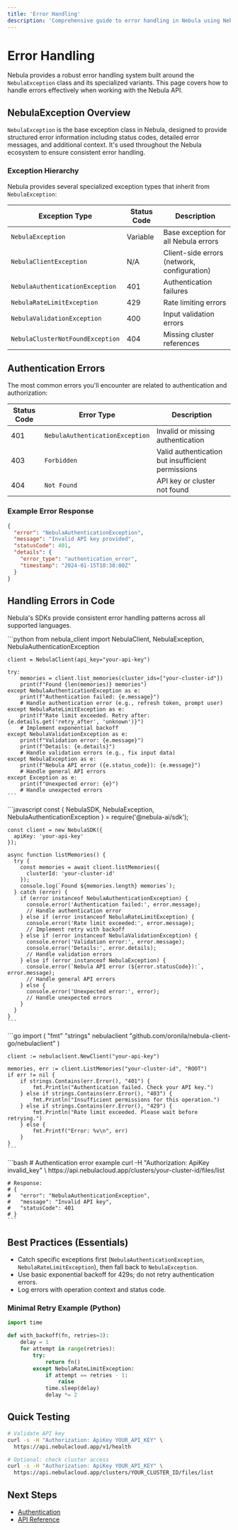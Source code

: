 ```yaml
---
title: 'Error Handling'
description: 'Comprehensive guide to error handling in Nebula using NebulaException and best practices'
---
```


# Error Handling

Nebula provides a robust error handling system built around the `NebulaException` class and its specialized variants. This page covers how to handle errors effectively when working with the Nebula API.

## NebulaException Overview

`NebulaException` is the base exception class in Nebula, designed to provide structured error information including status codes, detailed error messages, and additional context. It's used throughout the Nebula ecosystem to ensure consistent error handling.

### Exception Hierarchy

Nebula provides several specialized exception types that inherit from `NebulaException`:

| Exception Type | Status Code | Description |
|----------------|-------------|-------------|
| `NebulaException` | Variable | Base exception for all Nebula errors |
| `NebulaClientException` | N/A | Client-side errors (network, configuration) |
| `NebulaAuthenticationException` | 401 | Authentication failures |
| `NebulaRateLimitException` | 429 | Rate limiting errors |
| `NebulaValidationException` | 400 | Input validation errors |
| `NebulaClusterNotFoundException` | 404 | Missing cluster references |

## Authentication Errors

The most common errors you'll encounter are related to authentication and authorization:

| Status Code | Error Type | Description |
|-------------|------------|-------------|
| 401 | `NebulaAuthenticationException` | Invalid or missing authentication |
| 403 | `Forbidden` | Valid authentication but insufficient permissions |
| 404 | `Not Found` | API key or cluster not found |

### Example Error Response

```json
{
  "error": "NebulaAuthenticationException",
  "message": "Invalid API key provided",
  "statusCode": 401,
  "details": {
    "error_type": "authentication_error",
    "timestamp": "2024-01-15T10:30:00Z"
  }
}
```

## Handling Errors in Code

Nebula's SDKs provide consistent error handling patterns across all supported languages.

<Tabs>
  <Tab title="Python">
    ```python
    from nebula_client import NebulaClient, NebulaException, NebulaAuthenticationException

    client = NebulaClient(api_key="your-api-key")

    try:
        memories = client.list_memories(cluster_ids=["your-cluster-id"])
        print(f"Found {len(memories)} memories")
    except NebulaAuthenticationException as e:
        print(f"Authentication failed: {e.message}")
        # Handle authentication error (e.g., refresh token, prompt user)
    except NebulaRateLimitException as e:
        print(f"Rate limit exceeded. Retry after: {e.details.get('retry_after', 'unknown')}")
        # Implement exponential backoff
    except NebulaValidationException as e:
        print(f"Validation error: {e.message}")
        print(f"Details: {e.details}")
        # Handle validation errors (e.g., fix input data)
    except NebulaException as e:
        print(f"Nebula API error ({e.status_code}): {e.message}")
        # Handle general API errors
    except Exception as e:
        print(f"Unexpected error: {e}")
        # Handle unexpected errors
    ```
  </Tab>
  <Tab title="Node.js">
    ```javascript
    const { NebulaSDK, NebulaException, NebulaAuthenticationException } = require('@nebula-ai/sdk');

    const client = new NebulaSDK({
      apiKey: 'your-api-key'
    });

    async function listMemories() {
      try {
        const memories = await client.listMemories({
          clusterId: 'your-cluster-id'
        });
        console.log(`Found ${memories.length} memories`);
      } catch (error) {
        if (error instanceof NebulaAuthenticationException) {
          console.error('Authentication failed:', error.message);
          // Handle authentication error
        } else if (error instanceof NebulaRateLimitException) {
          console.error('Rate limit exceeded:', error.message);
          // Implement retry with backoff
        } else if (error instanceof NebulaValidationException) {
          console.error('Validation error:', error.message);
          console.error('Details:', error.details);
          // Handle validation errors
        } else if (error instanceof NebulaException) {
          console.error(`Nebula API error (${error.statusCode}):`, error.message);
          // Handle general API errors
        } else {
          console.error('Unexpected error:', error);
          // Handle unexpected errors
        }
      }
    }
    ```
  </Tab>
  <Tab title="Go">
    ```go
    import (
        "fmt"
        "strings"
        nebulaclient "github.com/oronila/nebula-client-go/nebulaclient"
    )

    client := nebulaclient.NewClient("your-api-key")

    memories, err := client.ListMemories("your-cluster-id", "ROOT")
    if err != nil {
        if strings.Contains(err.Error(), "401") {
            fmt.Println("Authentication failed. Check your API key.")
        } else if strings.Contains(err.Error(), "403") {
            fmt.Println("Insufficient permissions for this operation.")
        } else if strings.Contains(err.Error(), "429") {
            fmt.Println("Rate limit exceeded. Please wait before retrying.")
        } else {
            fmt.Printf("Error: %v\n", err)
        }
    }
    ```
  </Tab>
  <Tab title="cURL">
    ```bash
    # Authentication error example
    curl -H "Authorization: ApiKey invalid_key" \
         https://api.nebulacloud.app/clusters/your-cluster-id/files/list

    # Response:
    # {
    #   "error": "NebulaAuthenticationException",
    #   "message": "Invalid API key",
    #   "statusCode": 401
    # }
    ```
  </Tab>
</Tabs>

## Best Practices (Essentials)

- Catch specific exceptions first (`NebulaAuthenticationException`, `NebulaRateLimitException`), then fall back to `NebulaException`.
- Use basic exponential backoff for 429s; do not retry authentication errors.
- Log errors with operation context and status code.

### Minimal Retry Example (Python)
```python
import time

def with_backoff(fn, retries=3):
    delay = 1
    for attempt in range(retries):
        try:
            return fn()
        except NebulaRateLimitException:
            if attempt == retries - 1:
                raise
            time.sleep(delay)
            delay *= 2
```

## Quick Testing

```bash
# Validate API key
curl -s -H "Authorization: ApiKey YOUR_API_KEY" \
  https://api.nebulacloud.app/v1/health

# Optional: check cluster access
curl -s -H "Authorization: ApiKey YOUR_API_KEY" \
  https://api.nebulacloud.app/clusters/YOUR_CLUSTER_ID/files/list
```

## Next Steps

- [Authentication](/authentication)
- [API Reference](/api-reference/overview)
